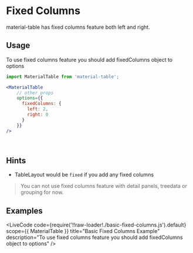 
# Fixed Columns

material-table has fixed columns feature both left and right. 

## Usage

To use fixed columns feature you should add fixedColumns object to options

```jsx
import MaterialTable from 'material-table';

<MaterialTable
    // other props
    options={{
      fixedColumns: {
        left: 2, 
        right: 0
      }
    }}
/>
```

<br />

## Hints 

* TableLayout would be `fixed` if you add any fixed columns

> You can not use fixed columns feature with detail panels, treedata or grouping for now.

## Examples

<LiveCode
    code={require('!!raw-loader!./basic-fixed-columns.js').default}
    scope={{ MaterialTable }}
    title="Basic Fixed Columns Example"
    description="To use fixed columns feature you should add fixedColumns object to options"
/>

